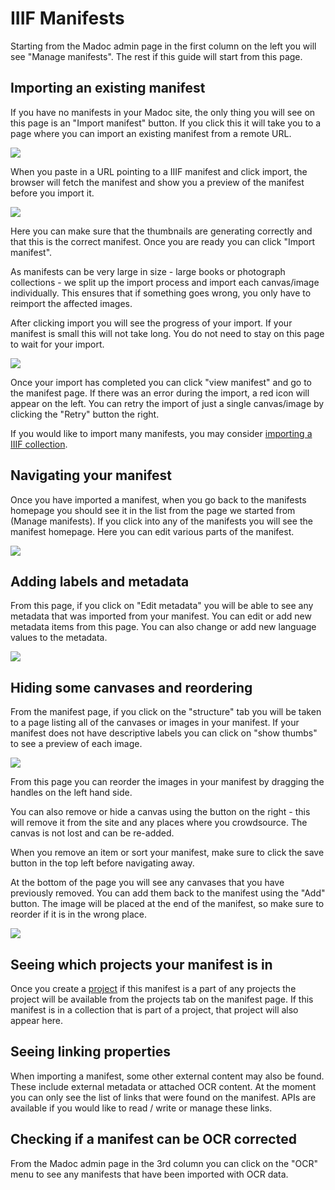 

# IIIF Manifests

Starting from the Madoc admin page in the first column on the left you will see "Manage manifests". The rest if this guide will start from this page.

## Importing an existing manifest

If you have no manifests in your Madoc site, the only thing you will see on this page is an "Import manifest" button. If you click this it will take you to a page where you can import an existing manifest from a remote URL.

![](<../../../public/assets/Screenshot 2021-05-06 at 17.19.16.png>)

When you paste in a URL pointing to a IIIF manifest and click import, the browser will fetch the manifest and show you a preview of the manifest before you import it.

![](<../../../public/assets/Screenshot 2020-09-02 at 20.53.14.png>)

Here you can make sure that the thumbnails are generating correctly and that this is the correct manifest. Once you are ready you can click "Import manifest".

As manifests can be very large in size - large books or photograph collections - we split up the import process and import each canvas/image individually. This ensures that if something goes wrong, you only have to reimport the affected images.

After clicking import you will see the progress of your import. If your manifest is small this will not take long. You do not need to stay on this page to wait for your import.

![](<../../../public/assets/Screenshot 2020-09-02 at 20.55.57.png>)

Once your import has completed you can click "view manifest" and go to the manifest page. If there was an error during the import, a red icon will appear on the left. You can retry the import of just a single canvas/image by clicking the "Retry" button the right.

If you would like to import many manifests, you may consider [importing a IIIF collection](collections.md#importing-an-existing-collection).

## Navigating your manifest

Once you have imported a manifest, when you go back to the manifests homepage you should see it in the list from the page we started from (Manage manifests). If you click into any of the manifests you will see the manifest homepage. Here you can edit various parts of the manifest.

![](<../../../public/assets/Screenshot 2020-09-02 at 20.59.23.png>)

## Adding labels and metadata

From this page, if you click on "Edit metadata" you will be able to see any metadata that was imported from your manifest. You can edit or add new metadata items from this page. You can also change or add new language values to the metadata.

![](<../../../public/assets/Screenshot 2020-09-02 at 21.00.28.png>)

## Hiding some canvases and reordering

From the manifest page, if you click on the "structure" tab you will be taken to a page listing all of the canvases or images in your manifest. If your manifest does not have descriptive labels you can click on "show thumbs" to see a preview of each image.

![](<../../../public/assets/Screenshot 2020-09-02 at 21.02.09.png>)

From this page you can reorder the images in your manifest by dragging the handles on the left hand side.

You can also remove or hide a canvas using the button on the right - this will remove it from the site and any places where you crowdsource. The canvas is not lost and can be re-added.

<Callout type="info">
When you remove an item or sort your manifest, make sure to click the save button in the top left before navigating away.
</Callout>

At the bottom of the page you will see any canvases that you have previously removed. You can add them back to the manifest using the "Add" button. The image will be placed at the end of the manifest, so make sure to reorder if it is in the wrong place.

![](<../../../public/assets/Screenshot 2020-09-02 at 21.05.01.png>)

## Seeing which projects your manifest is in

Once you create a [project](../projects/) if this manifest is a part of any projects the project will be available from the projects tab on the manifest page. If this manifest is in a collection that is part of a project, that project will also appear here.

## Seeing linking properties

When importing a manifest, some other external content may also be found. These include external metadata or attached OCR content. At the moment you can only see the list of links that were found on the manifest. APIs are available if you would like to read / write or manage these links.

## Checking if a manifest can be OCR corrected

From the Madoc admin page in the 3rd column you can click on the "OCR" menu to see any manifests that have been imported with OCR data.
